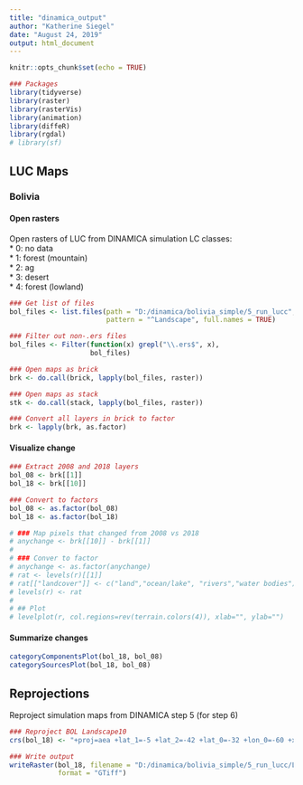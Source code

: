 ```yaml
---
title: "dinamica_output"
author: "Katherine Siegel"
date: "August 24, 2019"
output: html_document
---
```


```r
knitr::opts_chunk$set(echo = TRUE)

### Packages
library(tidyverse)
library(raster)
library(rasterVis)
library(animation)
library(diffeR)
library(rgdal)
# library(sf)
```

## LUC Maps
### Bolivia
#### Open rasters
Open rasters of LUC from DINAMICA simulation
LC classes:  
* 0: no data  
* 1: forest (mountain)  
* 2: ag  
* 3: desert    
* 4: forest (lowland)  
```r
### Get list of files
bol_files <- list.files(path = "D:/dinamica/bolivia_simple/5_run_lucc",
                        pattern = "^Landscape", full.names = TRUE)

### Filter out non-.ers files
bol_files <- Filter(function(x) grepl("\\.ers$", x),
                    bol_files)

### Open maps as brick
brk <- do.call(brick, lapply(bol_files, raster))

### Open maps as stack
stk <- do.call(stack, lapply(bol_files, raster))

### Convert all layers in brick to factor
brk <- lapply(brk, as.factor)
```

#### Visualize change
```r
### Extract 2008 and 2018 layers
bol_08 <- brk[[1]]
bol_18 <- brk[[10]]

### Convert to factors
bol_08 <- as.factor(bol_08)
bol_18 <- as.factor(bol_18)

# ### Map pixels that changed from 2008 vs 2018
# anychange <- brk[[10]] - brk[[1]]
# 
# ### Conver to factor
# anychange <- as.factor(anychange)
# rat <- levels(r)[[1]]
# rat[["landcover"]] <- c("land","ocean/lake", "rivers","water bodies")
# levels(r) <- rat
# 
# ## Plot
# levelplot(r, col.regions=rev(terrain.colors(4)), xlab="", ylab="")
```

#### Summarize changes
```r
categoryComponentsPlot(bol_18, bol_08)
categorySourcesPlot(bol_18, bol_08)
```

## Reprojections
Reproject simulation maps from DINAMICA step 5 (for step 6)
```r
### Reproject BOL Landscape10
crs(bol_18) <- "+proj=aea +lat_1=-5 +lat_2=-42 +lat_0=-32 +lon_0=-60 +x_0=0 +y_0=0 +ellps=aust_SA +units=m +no_defs"

### Write output
writeRaster(bol_18, filename = "D:/dinamica/bolivia_simple/5_run_lucc/Landscape10_prj.tif",
            format = "GTiff")
```

